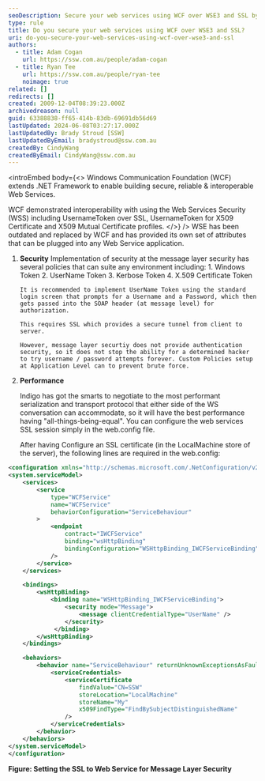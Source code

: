 ```yaml
---
seoDescription: Secure your web services using WCF over WSE3 and SSL by implementing username token authentication and configuring custom policies to prevent brute force attacks.
type: rule
title: Do you secure your web services using WCF over WSE3 and SSL?
uri: do-you-secure-your-web-services-using-wcf-over-wse3-and-ssl
authors:
  - title: Adam Cogan
    url: https://ssw.com.au/people/adam-cogan
  - title: Ryan Tee
    url: https://ssw.com.au/people/ryan-tee
    noimage: true
related: []
redirects: []
created: 2009-12-04T08:39:23.000Z
archivedreason: null
guid: 63388838-ff65-414b-83db-69691db56d69
lastUpdated: 2024-06-08T03:27:17.000Z
lastUpdatedBy: Brady Stroud [SSW]
lastUpdatedByEmail: bradystroud@ssw.com.au
createdBy: CindyWang
createdByEmail: CindyWang@ssw.com.au
---
```


<introEmbed
  body={<>
Windows Communication Foundation (WCF) extends .NET Framework to enable building secure, reliable & interoperable Web Services.

WCF demonstrated interoperability with using the Web Services Security (WSS) including UsernameToken over SSL, UsernameToken for X509 Certificate and X509 Mutual Certificate profiles.
  </>}
/>
WSE has been outdated and replaced by WCF and has provided its own set of attributes that can be plugged into any Web Service application.

1.  **Security**
    Implementation of security at the message layer security has several policies that can suite any environment including: 1. Windows Token 2. UserName Token 3. Kerbose Token 4. X.509 Certificate Token

        It is recommended to implement UserName Token using the standard login screen that prompts for a Username and a Password, which then gets passed into the SOAP header (at message level) for authorization.

        This requires SSL which provides a secure tunnel from client to server.

        However, message layer securtiy does not provide authentication security, so it does not stop the ability for a determined hacker to try username / password attempts forever. Custom Policies setup at Application Level can to prevent brute force.

2.  **Performance**

    Indigo has got the smarts to negotiate to the most performant serialization and transport protocol that either side of the WS conversation can accommodate, so it will have the best performance having "all-things-being-equal". You can configure the web services SSL session simply in the web.config file.

    After having Configure an SSL certificate (in the LocalMachine store of the server), the following lines are required in the web.config:

```xml
<configuration xmlns="http://schemas.microsoft.com/.NetConfiguration/v2.0">
<system.serviceModel>
    <services>
        <service
            type="WCFService"
            name="WCFService"
            behaviorConfiguration="ServiceBehaviour"
        >
            <endpoint
                contract="IWCFService"
                binding="wsHttpBinding"
                bindingConfiguration="WSHttpBinding_IWCFServiceBinding"
            />
        </service>
    </services>

    <bindings>
        <wsHttpBinding>
            <binding name="WSHttpBinding_IWCFServiceBinding">
                <security mode="Message">
                    <message clientCredentialType="UserName" />
                </security>
             </binding>
        </wsHttpBinding>
    </bindings>

    <behaviors>
        <behavior name="ServiceBehaviour" returnUnknownExceptionsAsFaults="true">
            <serviceCredentials>
                <serviceCertificate
                    findValue="CN=SSW"
                    storeLocation="LocalMachine"
                    storeName="My"
                    x509FindType="FindBySubjectDistinguishedName"
                />
            </serviceCredentials>
        </behavior>
    </behaviors>
</system.serviceModel>
</configuration>
```

**Figure: Setting the SSL to Web Service for Message Layer Security**
